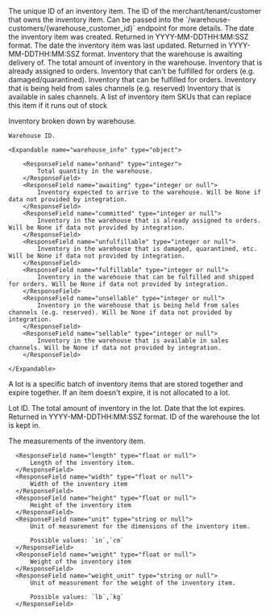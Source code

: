 <Expandable title="Inventory Item">

<ResponseField name="id" type="string">
  The unique ID of an inventory item.
</ResponseField>

<ResponseField name="warehouse_customer_id" type="string or null">
  The ID of the merchant/tenant/customer that owns the inventory item.
  Can be passed into the `/warehouse-customers/{warehouse_customer_id}` endpoint for more details.
</ResponseField>

<ResponseField name="created_date" type="string">
  The date the inventory item was created. Returned in YYYY-MM-DDTHH:MM:SSZ format.
</ResponseField>

<ResponseField name="updated_date" type="string">
  The date the inventory item was last updated. Returned in YYYY-MM-DDTHH:MM:SSZ format.
</ResponseField>

<ResponseField name="sku" type="string or null">
</ResponseField>

<ResponseField name="name" type="string">
</ResponseField>

<ResponseField name="active" type="boolean">
</ResponseField>

<ResponseField name="awaiting" type="integer">
  Inventory that the warehouse is awaiting delivery of.
</ResponseField>

<ResponseField name="onhand" type="integer">
  The total amount of inventory in the warehouse.
</ResponseField>

<ResponseField name="committed" type="integer">
  Inventory that is already assigned to orders.
</ResponseField>

<ResponseField name="unfulfillable" type="integer">
  Inventory that can't be fulfilled for orders (e.g. damaged/quarantined).
</ResponseField>

<ResponseField name="fulfillable" type="integer">
  Inventory that can be fulfilled for orders.
</ResponseField>

<ResponseField name="unsellable" type="integer">
  Inventory that is being held from sales channels (e.g. reserved)
</ResponseField>

<ResponseField name="sellable" type="integer">
  Inventory that is available in sales channels.
</ResponseField>

<ResponseField name="substitute_skus" type="list">
  A list of inventory item SKUs that can replace this item if it runs out of stock
</ResponseField>

<ResponseField name="inventory_by_warehouse_id" type="dictionary">

  Inventory broken down by warehouse.

  <Expandable title="Inventory by Warehouse">

  <ResponseField name="warehouse_id_as_key" type="string">

    Warehouse ID.

    <Expandable name="warehouse_info" type="object">

        <ResponseField name="onhand" type="integer">
            Total quantity in the warehouse.
        </ResponseField>
        <ResponseField name="awaiting" type="integer or null">
            Inventory expected to arrive to the warehouse. Will be None if data not provided by integration.
        </ResponseField>
        <ResponseField name="committed" type="integer or null">
            Inventory in the warehouse that is already assigned to orders. Will be None if data not provided by integration.
        </ResponseField>
        <ResponseField name="unfulfillable" type="integer or null">
            Inventory in the warehouse that is damaged, quarantined, etc. Will be None if data not provided by integration.
        </ResponseField>
        <ResponseField name="fulfillable" type="integer or null">
            Inventory in the warehouse that can be fulfilled and shipped for orders. Will be None if data not provided by integration.
        </ResponseField>
        <ResponseField name="unsellable" type="integer or null">
            Inventory in the warehouse that is being held from sales channels (e.g. reserved). Will be None if data not provided by integration.
        </ResponseField>
        <ResponseField name="sellable" type="integer or null">
            Inventory in the warehouse that is available in sales channels. Will be None if data not provided by integration.
        </ResponseField>

    </Expandable>

  </ResponseField>

  </Expandable>

</ResponseField>

<ResponseField name="lots" type="list">

  A lot is a specific batch of inventory items that are stored together and expire together.
  If an item doesn't expire, it is not allocated to a lot.

  <Expandable title="Lot">

  <ResponseField name="lot_id" type="string">
    Lot ID.
  </ResponseField>

  <ResponseField name="onhand" type="integer">
    The total amount of inventory in the lot.
  </ResponseField>

  <ResponseField name="expiration_date" type="string">
    Date that the lot expires. Returned in YYYY-MM-DDTHH:MM:SSZ format.
  </ResponseField>

  <ResponseField name="warehouse_id" type="string">
    ID of the warehouse the lot is kept in.
  </ResponseField>

  </Expandable>

</ResponseField>

<ResponseField name="measurements" type="object">

  The measurements of the inventory item.

  <Expandable name="Measurements" type="object" defaultOpen="true">

      <ResponseField name="length" type="float or null">
          Length of the inventory item.
      </ResponseField>
      <ResponseField name="width" type="float or null">
          Width of the inventory item
      </ResponseField>
      <ResponseField name="height" type="float or null">
          Height of the inventory item
      </ResponseField>
      <ResponseField name="unit" type="string or null">
          Unit of measurement for the dimensions of the inventory item.

          Possible values: `in`,`cm`
      </ResponseField>
      <ResponseField name="weight" type="float or null">
          Weight of the inventory item
      </ResponseField>
      <ResponseField name="weight_unit" type="string or null">
          Unit of measurement for the weight of the inventory item.

          Possible values: `lb`,`kg`
      </ResponseField>

  </Expandable>

</ResponseField>


</Expandable>
